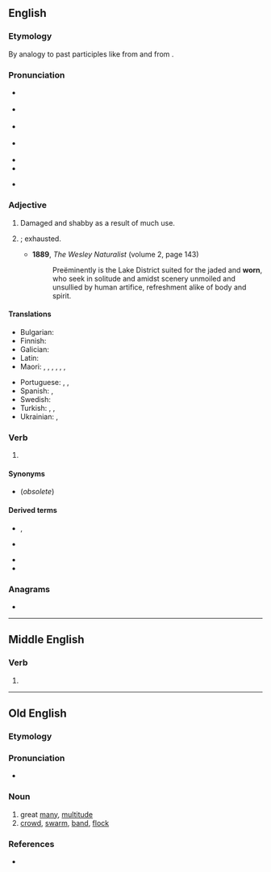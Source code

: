 ==English==

===Etymology===
By analogy to past participles like {{m|en|torn}} from {{m|en|tear}} and {{m|en|sworn}} from {{m|en|swear}}.

===Pronunciation===
* {{a|GenAm}} {{IPA|en|/wɔɹn/}}
* {{a|RP}} {{IPA|en|/wɔːn/}}
* {{a|rhotic|horse-hoarse}} {{IPA|en|/wo(ː)ɹn/}}
* {{a|nonrhotic|horse-hoarse}} {{IPA|en|/woən/}}
* {{audio|en|en-us-worn.ogg|Audio (US)}}
* {{rhymes|en|ɔː(ɹ)n|s=1}}
* {{homophones|en|warn}} {{qualifier|accents with the horse-hoarse merger}}

===Adjective===
{{en-adj}}

# Damaged and shabby as a result of much use.
# {{1|worn out}}; exhausted.
#* '''1889''', ''The Wesley Naturalist'' (volume 2, page 143)
#*: Preëminently is the Lake District suited for the jaded and '''worn''', who seek in solitude and amidst scenery unmoiled and unsullied by human artifice, refreshment alike of body and spirit.

====Translations====
{{trans-top|damaged and shabby from too much use}}
* Bulgarian: {{t+|bg|износен}}
* Finnish: {{t+|fi|kulunut}}
* Galician: {{t+|gl|lampo}}
* Latin: {{t|la|trītus}}
* Maori: {{t|mi|nguture}}, {{t|mi|ruha}}, {{t|mi|ruwha}}, {{t|mi|tāwekoweko}}, {{t|mi|waikauere}}, {{t|mi|pūnguru}}, {{t|mi|pūnguru}}
{{trans-mid}}
* Portuguese: {{t|pt|gastado|m}}, {{t+|pt|gasto}}, {{t+|pt|surrado}}
* Spanish: {{t+|es|desgastado|m}}, {{t+|es|desgastada|f}}
* Swedish: {{t+|sv|sliten}}
* Turkish: {{t+|tr|aşınmış}}, {{t|tr|yıpranmış}}, {{t+|tr|yalama}}
* Ukrainian: {{t|uk|зно́шений}}, {{t|uk|поно́шений}}
{{trans-bottom}}

===Verb===
{{head|en|verb form}}

# {{past participle of|en|wear|nocat=1}}

====Synonyms====
* {{l|en|worne}} (''obsolete'')

====Derived terms====
{{top2}}
* {{l|en|body-worn}}, {{l|en|bodyworn}}
* {{l|en|forworn}}
{{mid}}
* {{l|en|outworn}}
* {{l|en|worn out}}
{{bottom}}

===Anagrams===
* {{anagrams|en|a=norw|Norw.|rown}}

----

==Middle English==

===Verb===
{{head|enm|verb form}}

# {{alt form|enm|weren}}

----

==Old English==

===Etymology===
{{rfe|ang}}

===Pronunciation===
* {{ang-IPA|worn}}

===Noun===
{{ang-noun|m}}

# great [[many]], [[multitude]]
# [[crowd]], [[swarm]], [[band]], [[flock]]

===References===
* {{R:ang:BT|worn|ref=036508}}